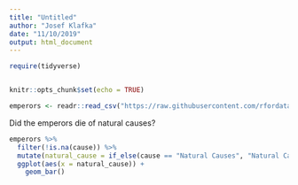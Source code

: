 ```yaml
---
title: "Untitled"
author: "Josef Klafka"
date: "11/10/2019"
output: html_document
---
```


```r
require(tidyverse)


knitr::opts_chunk$set(echo = TRUE)
```

```r
emperors <- readr::read_csv("https://raw.githubusercontent.com/rfordatascience/tidytuesday/master/data/2019/2019-08-13/emperors.csv")
```

Did the emperors die of natural causes? 
```r
emperors %>% 
  filter(!is.na(cause)) %>%
  mutate(natural_cause = if_else(cause == "Natural Causes", "Natural Causes", "Violence")) %>%
  ggplot(aes(x = natural_cause)) +
    geom_bar()
```